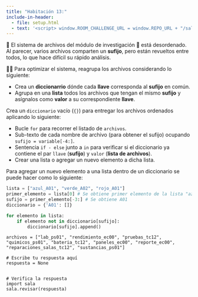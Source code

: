 ```yaml
---
title: "Habitación 13:"
include-in-header:
  - file: setup.html
  - text: '<script> window.ROOM_CHALLENGE_URL = window.REPO_URL + "/sala_13.py"; </script>'
---
```


📁 El sistema de archivos del módulo de investigación 🧪 está desordenado. Al parecer, varios archivos
comparten un **sufijo**, pero están revueltos entre todos, lo que hace difícil su rápido análisis.

🤖🚀 Para optimizar el sistema, reagrupa los archivos considerando lo siguiente:

- Crea un **diccionarrio** dónde cada **llave** corresponda al **sufijo** en común.
- Agrupa en una **lista** todos los archivos que tengan el mismo **sufijo** y asígnalos como **valor** a su correspondiente **llave**.

<div class="alert alert-info">
Crea un `diccionario` vacío (`{}`) para entregar los archivos ordenados aplicando lo siguiente:

- Bucle `for` para recorrer el listado de `archivos`.
- Sub-texto de cada nombre de archivo (para obtener el sufijo) ocupando `sufijo = variable[-4:]`.
- Sentencia `if - else` junto a `in` para verificar si el diccionario ya contiene el par `llave` (**sufijo**) y `valor` (**lista de archivos**).
- Crear una lista o agregar un nuevo elemento a dicha lista.
</div>

::: {.callout-tip title="Pista" collapse="true"}
Para agregar un nuevo elemento a una lista dentro de un diccionario se puede hacer como lo siguiente:

```python 
lista = ["azul_A01", "verde_A02", "rojo_A01"]
primer_elemento = lista[0] # Se obtiene primer elemento de la lista "azul_A01"
sufijo = primer_elemento[-3:] # Se obtiene A01
diccionario = {'A01': []}

for elemento in lista:
    if elemento not in diccionario[sufijo]:
        diccionario[sufijo].append()
```
:::

```pyodide-python
archivos = ["lab_ps01", "rendimiento_ec00", "pruebas_tc12", "quimicos_ps01", "bateria_tc12", "paneles_ec00", "reporte_ec00", "reparaciones_salas_tc12", "sustancias_ps01"]

# Escribe tu respuesta aquí
respuesta = None


# Verifica la respuesta
import sala
sala.revisar(respuesta)
```